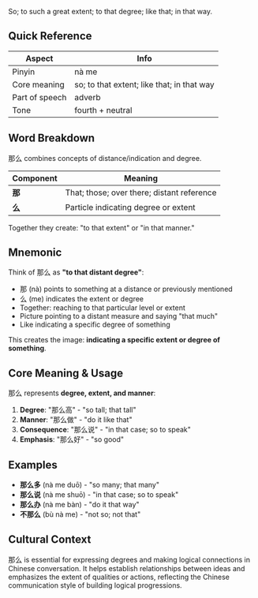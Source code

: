 So; to such a great extent; to that degree; like that; in that way.

## Quick Reference

| Aspect         | Info                                       |
| -------------- | ------------------------------------------ |
| Pinyin         | nà me                                      |
| Core meaning   | so; to that extent; like that; in that way |
| Part of speech | adverb                                     |
| Tone           | fourth + neutral                           |

## Word Breakdown

那么 combines concepts of distance/indication and degree.

| Component | Meaning                                    |
| --------- | ------------------------------------------ |
| **那**    | That; those; over there; distant reference |
| **么**    | Particle indicating degree or extent       |

Together they create: "to that extent" or "in that manner."

## Mnemonic

Think of 那么 as **"to that distant degree"**:

- 那 (nà) points to something at a distance or previously mentioned
- 么 (me) indicates the extent or degree
- Together: reaching to that particular level or extent
- Picture pointing to a distant measure and saying "that much"
- Like indicating a specific degree of something

This creates the image: **indicating a specific extent or degree of something**.

## Core Meaning & Usage

那么 represents **degree, extent, and manner**:

1. **Degree**: "那么高" - "so tall; that tall"
2. **Manner**: "那么做" - "do it like that"
3. **Consequence**: "那么说" - "in that case; so to speak"
4. **Emphasis**: "那么好" - "so good"

## Examples

- **那么多** (nà me duō) - "so many; that many"
- **那么说** (nà me shuō) - "in that case; so to speak"
- **那么办** (nà me bàn) - "do it that way"
- **不那么** (bù nà me) - "not so; not that"

## Cultural Context

那么 is essential for expressing degrees and making logical connections in Chinese conversation. It
helps establish relationships between ideas and emphasizes the extent of qualities or actions,
reflecting the Chinese communication style of building logical progressions.
